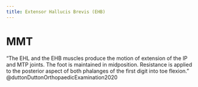```yaml
---
title: Extensor Hallucis Brevis (EHB)
---
```



# MMT

"The EHL and the EHB muscles produce the motion of extension of the IP and MTP joints. The foot is maintained in midposition. Resistance is applied to the posterior aspect of both phalanges of the first digit into toe flexion." @duttonDuttonOrthopaedicExamination2020 